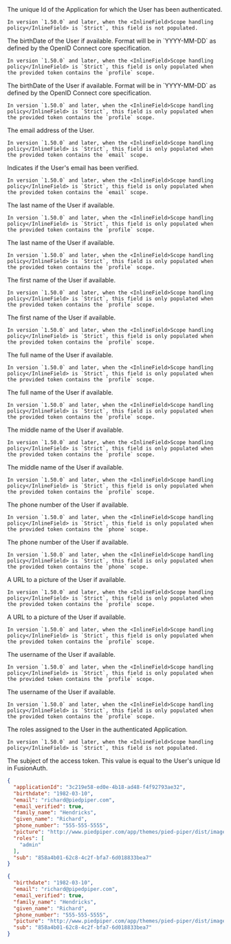 
<APIBlock>
  <APIField name="applicationId" type="UUID">
    The unique Id of the Application for which the User has been authenticated.

    In version `1.50.0` and later, when the <InlineField>Scope handling policy</InlineField> is `Strict`, this field is not populated.
  </APIField>
  <APIField name="birthdate" type="String" since="1.1.0" renderif={props.show_since}>
    The birthDate of the User if available.
    Format will be in `YYYY-MM-DD` as defined by the OpenID Connect core specification.

    In version `1.50.0` and later, when the <InlineField>Scope handling policy</InlineField> is `Strict`, this field is only populated when the provided token contains the `profile` scope.
  </APIField>
  <APIField name="birthdate" type="String" renderif={!props.show_since}>
    The birthDate of the User if available.
    Format will be in `YYYY-MM-DD` as defined by the OpenID Connect core specification.

    In version `1.50.0` and later, when the <InlineField>Scope handling policy</InlineField> is `Strict`, this field is only populated when the provided token contains the `profile` scope.
  </APIField>
  <APIField name="email" type="String">
    The email address of the User.

    In version `1.50.0` and later, when the <InlineField>Scope handling policy</InlineField> is `Strict`, this field is only populated when the provided token contains the `email` scope.
  </APIField>
  <APIField name="email_verified" type="Boolean">
    Indicates if the User's email has been verified.

    In version `1.50.0` and later, when the <InlineField>Scope handling policy</InlineField> is `Strict`, this field is only populated when the provided token contains the `email` scope.
  </APIField>
  <APIField name="family_name" type="String" since="1.1.0" renderif={props.show_since}>
    The last name of the User if available.

    In version `1.50.0` and later, when the <InlineField>Scope handling policy</InlineField> is `Strict`, this field is only populated when the provided token contains the `profile` scope.
  </APIField>
  <APIField name="family_name" type="String" renderif={!props.show_since}>
    The last name of the User if available.

    In version `1.50.0` and later, when the <InlineField>Scope handling policy</InlineField> is `Strict`, this field is only populated when the provided token contains the `profile` scope.
  </APIField>
  <APIField name="given_name" type="String" since="1.1.0" renderif={props.show_since}>
    The first name of the User if available.

    In version `1.50.0` and later, when the <InlineField>Scope handling policy</InlineField> is `Strict`, this field is only populated when the provided token contains the `profile` scope.
  </APIField>
  <APIField name="given_name" type="String"  renderif={!props.show_since}>
    The first name of the User if available.

    In version `1.50.0` and later, when the <InlineField>Scope handling policy</InlineField> is `Strict`, this field is only populated when the provided token contains the `profile` scope.
  </APIField>
  <APIField name="name" type="String" since="1.1.0" renderif={props.show_since}>
    The full name of the User if available.

    In version `1.50.0` and later, when the <InlineField>Scope handling policy</InlineField> is `Strict`, this field is only populated when the provided token contains the `profile` scope.
  </APIField>
  <APIField name="name" type="String" renderif={!props.show_since}>
    The full name of the User if available.

    In version `1.50.0` and later, when the <InlineField>Scope handling policy</InlineField> is `Strict`, this field is only populated when the provided token contains the `profile` scope.
  </APIField>
  <APIField name="middle_name" type="String" since="1.1.0" renderif={props.show_since}>
    The middle name of the User if available.

    In version `1.50.0` and later, when the <InlineField>Scope handling policy</InlineField> is `Strict`, this field is only populated when the provided token contains the `profile` scope.
  </APIField>
  <APIField name="middle_name" type="String" renderif={!props.show_since}>
    The middle name of the User if available.

    In version `1.50.0` and later, when the <InlineField>Scope handling policy</InlineField> is `Strict`, this field is only populated when the provided token contains the `profile` scope.
  </APIField>
  <APIField name="phone_number" type="String" since="1.1.0" renderif={props.show_since}>
    The phone number of the User if available.

    In version `1.50.0` and later, when the <InlineField>Scope handling policy</InlineField> is `Strict`, this field is only populated when the provided token contains the `phone` scope.
  </APIField>
  <APIField name="phone_number" type="String" renderif={!props.show_since}>
    The phone number of the User if available.

    In version `1.50.0` and later, when the <InlineField>Scope handling policy</InlineField> is `Strict`, this field is only populated when the provided token contains the `phone` scope.
  </APIField>
  <APIField name="picture" type="String" since="1.1.0" renderif={props.show_since}>
    A URL to a picture of the User if available.

    In version `1.50.0` and later, when the <InlineField>Scope handling policy</InlineField> is `Strict`, this field is only populated when the provided token contains the `profile` scope.
  </APIField>
  <APIField name="picture" type="String" renderif={!props.show_since}>
    A URL to a picture of the User if available.

    In version `1.50.0` and later, when the <InlineField>Scope handling policy</InlineField> is `Strict`, this field is only populated when the provided token contains the `profile` scope.
  </APIField>
  <APIField name="preferred_username" type="String" since="1.1.0" renderif={props.show_since}>
    The username of the User if available.

    In version `1.50.0` and later, when the <InlineField>Scope handling policy</InlineField> is `Strict`, this field is only populated when the provided token contains the `profile` scope.
  </APIField>
  <APIField name="preferred_username" type="String" renderif={!props.show_since}>
    The username of the User if available.

    In version `1.50.0` and later, when the <InlineField>Scope handling policy</InlineField> is `Strict`, this field is only populated when the provided token contains the `profile` scope.
  </APIField>
  <APIField name="roles" type="Array">
    The roles assigned to the User in the authenticated Application.

    In version `1.50.0` and later, when the <InlineField>Scope handling policy</InlineField> is `Strict`, this field is not populated.
  </APIField>
  <APIField name="sub" type="UUID">
    The subject of the access token.
    This value is equal to the User's unique Id in FusionAuth.
  </APIField>
</APIBlock>

```json title="Example JSON Response With Compatibility Scope Handling"
{
  "applicationId": "3c219e58-ed0e-4b18-ad48-f4f92793ae32",
  "birthdate": "1982-03-10",
  "email": "richard@piedpiper.com",
  "email_verified": true,
  "family_name": "Hendricks",
  "given_name": "Richard",
  "phone_number": "555-555-5555",
  "picture": "http://www.piedpiper.com/app/themes/pied-piper/dist/images/photo-richard.png",
  "roles": [
    "admin"
  ],
  "sub": "858a4b01-62c8-4c2f-bfa7-6d018833bea7"
}
```

```json title="Example JSON Response With Strict Scope Handling And The profile, email And phone Scopes In The Token"
{
  "birthdate": "1982-03-10",
  "email": "richard@pipedpiper.com",
  "email_verified": true,
  "family_name": "Hendricks",
  "given_name": "Richard",
  "phone_number": "555-555-5555",
  "picture": "http://www.piedpiper.com/app/themes/pied-piper/dist/images/photo-richard.png",
  "sub": "858a4b01-62c8-4c2f-bfa7-6d018833bea7"
}
```